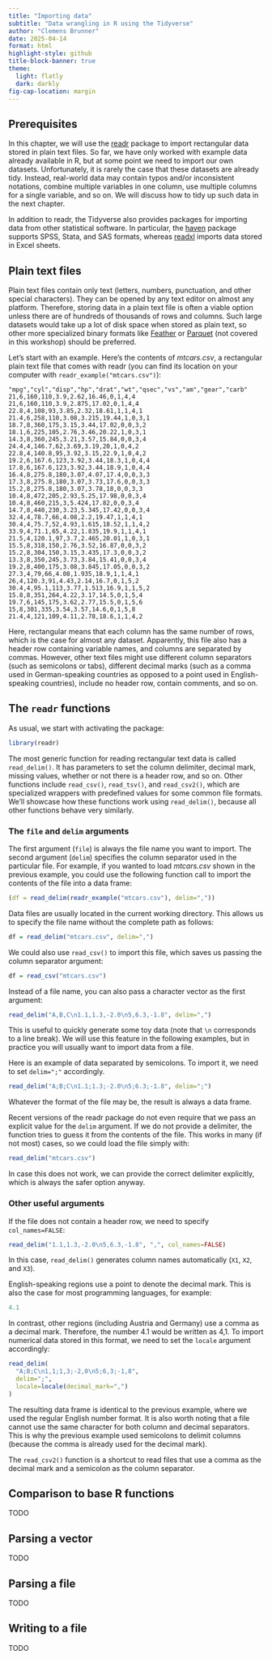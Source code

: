 ```yaml
---
title: "Importing data"
subtitle: "Data wrangling in R using the Tidyverse"
author: "Clemens Brunner"
date: 2025-04-14
format: html
highlight-style: github
title-block-banner: true
theme:
  light: flatly
  dark: darkly
fig-cap-location: margin
---
```


## Prerequisites

In this chapter, we will use the [readr](https://readr.tidyverse.org/index.html) package to import rectangular data stored in plain text files. So far, we have only worked with example data already available in R, but at some point we need to import our own datasets. Unfortunately, it is rarely the case that these datasets are already tidy. Instead, real-world data may contain typos and/or inconsistent notations, combine multiple variables in one column, use multiple columns for a single variable, and so on. We will discuss how to tidy up such data in the next chapter.

In addition to readr, the Tidyverse also provides packages for importing data from other statistical software. In particular, the [haven](https://haven.tidyverse.org/) package supports SPSS, Stata, and SAS formats, whereas [readxl](https://readxl.tidyverse.org/) imports data stored in Excel sheets.


## Plain text files

Plain text files contain only text (letters, numbers, punctuation, and other special characters). They can be opened by any text editor on almost any platform. Therefore, storing data in a plain text file is often a viable option unless there are of hundreds of thousands of rows and columns. Such large datasets would take up a lot of disk space when stored as plain text, so other more specialized binary formats like [Feather](https://arrow.apache.org/docs/python/feather.html) or [Parquet](https://parquet.apache.org/) (not covered in this workshop) should be preferred.

Let's start with an example. Here's the contents of *mtcars.csv*, a rectangular plain text file that comes with readr (you can find its location on your computer with `readr_example("mtcars.csv")`):

```{}
"mpg","cyl","disp","hp","drat","wt","qsec","vs","am","gear","carb"
21,6,160,110,3.9,2.62,16.46,0,1,4,4
21,6,160,110,3.9,2.875,17.02,0,1,4,4
22.8,4,108,93,3.85,2.32,18.61,1,1,4,1
21.4,6,258,110,3.08,3.215,19.44,1,0,3,1
18.7,8,360,175,3.15,3.44,17.02,0,0,3,2
18.1,6,225,105,2.76,3.46,20.22,1,0,3,1
14.3,8,360,245,3.21,3.57,15.84,0,0,3,4
24.4,4,146.7,62,3.69,3.19,20,1,0,4,2
22.8,4,140.8,95,3.92,3.15,22.9,1,0,4,2
19.2,6,167.6,123,3.92,3.44,18.3,1,0,4,4
17.8,6,167.6,123,3.92,3.44,18.9,1,0,4,4
16.4,8,275.8,180,3.07,4.07,17.4,0,0,3,3
17.3,8,275.8,180,3.07,3.73,17.6,0,0,3,3
15.2,8,275.8,180,3.07,3.78,18,0,0,3,3
10.4,8,472,205,2.93,5.25,17.98,0,0,3,4
10.4,8,460,215,3,5.424,17.82,0,0,3,4
14.7,8,440,230,3.23,5.345,17.42,0,0,3,4
32.4,4,78.7,66,4.08,2.2,19.47,1,1,4,1
30.4,4,75.7,52,4.93,1.615,18.52,1,1,4,2
33.9,4,71.1,65,4.22,1.835,19.9,1,1,4,1
21.5,4,120.1,97,3.7,2.465,20.01,1,0,3,1
15.5,8,318,150,2.76,3.52,16.87,0,0,3,2
15.2,8,304,150,3.15,3.435,17.3,0,0,3,2
13.3,8,350,245,3.73,3.84,15.41,0,0,3,4
19.2,8,400,175,3.08,3.845,17.05,0,0,3,2
27.3,4,79,66,4.08,1.935,18.9,1,1,4,1
26,4,120.3,91,4.43,2.14,16.7,0,1,5,2
30.4,4,95.1,113,3.77,1.513,16.9,1,1,5,2
15.8,8,351,264,4.22,3.17,14.5,0,1,5,4
19.7,6,145,175,3.62,2.77,15.5,0,1,5,6
15,8,301,335,3.54,3.57,14.6,0,1,5,8
21.4,4,121,109,4.11,2.78,18.6,1,1,4,2
```

Here, rectangular means that each column has the same number of rows, which is the case for almost any dataset. Apparently, this file also has a header row containing variable names, and columns are separated by commas. However, other text files might use different column separators (such as semicolons or tabs), different decimal marks (such as a comma used in German-speaking countries as opposed to a point used in English-speaking countries), include no header row, contain comments, and so on.


## The `readr` functions

As usual, we start with activating the package:

```r
library(readr)
```

The most generic function for reading rectangular text data is called `read_delim()`. It has parameters to set the column delimiter, decimal mark, missing values, whether or not there is a header row, and so on. Other functions include `read_csv()`, `read_tsv()`, and `read_csv2()`, which are specialized wrappers with predefined values for some common file formats. We'll showcase how these functions work using `read_delim()`, because all other functions behave very similarly.


### The `file` and `delim` arguments

The first argument (`file`) is always the file name you want to import. The second argument (`delim`) specifies the column separator used in the particular file. For example, if you wanted to load *mtcars.csv* shown in the previous example, you could use the following function call to import the contents of the file into a data frame:

```r
(df = read_delim(readr_example("mtcars.csv"), delim=","))
```

Data files are usually located in the current working directory. This allows us to specify the file name without the complete path as follows:

```r
df = read_delim("mtcars.csv", delim=",")
```

We could also use `read_csv()` to import this file, which saves us passing the column separator argument:

```r
df = read_csv("mtcars.csv")
```

::: {.callout-tip}
Instead of a file name, you can also pass a character vector as the first argument:

```r
read_delim("A,B,C\n1.1,1.3,-2.0\n5,6.3,-1.8", delim=",")
```

This is useful to quickly generate some toy data (note that `\n` corresponds to a line break). We will use this feature in the following examples, but in practice you will usually want to import data from a file.
:::

Here is an example of data separated by semicolons. To import it, we need to set `delim=";"` accordingly.

```r
read_delim("A;B;C\n1.1;1.3;-2.0\n5;6.3;-1.8", delim=";")
```

Whatever the format of the file may be, the result is always a data frame.

:::{.callout-tip}
Recent versions of the readr package do not even require that we pass an explicit value for the `delim` argument. If we do not provide a delimiter, the function tries to guess it from the contents of the file. This works in many (if not most) cases, so we could load the file simply with:

```r
read_delim("mtcars.csv")
```

In case this does not work, we can provide the correct delimiter explicitly, which is always the safer option anyway.
:::


### Other useful arguments

If the file does not contain a header row, we need to specify `col_names=FALSE`:

```r
read_delim("1.1,1.3,-2.0\n5,6.3,-1.8", ",", col_names=FALSE)
```

In this case, `read_delim()` generates column names automatically (`X1`, `X2`, and `X3`).

English-speaking regions use a point to denote the decimal mark. This is also the case for most programming languages, for example:

```r
4.1
```

In contrast, other regions (including Austria and Germany) use a comma as a decimal mark. Therefore, the number 4.1 would be written as 4,1. To import numerical data stored in this format, we need to set the `locale` argument accordingly:

```r
read_delim(
  "A;B;C\n1,1;1,3;-2,0\n5;6,3;-1,8",
  delim=";",
  locale=locale(decimal_mark=",")
)
```

The resulting data frame is identical to the previous example, where we used the regular English number format. It is also worth noting that a file cannot use the same character for both column and decimal separators. This is why the previous example used semicolons to delimit columns (because the comma is already used for the decimal mark).

:::{.callout-tip}
The `read_csv2()` function is a shortcut to read files that use a comma as the decimal mark and a semicolon as the column separator.
:::


## Comparison to base R functions

TODO


## Parsing a vector

TODO


## Parsing a file

TODO


## Writing to a file

TODO
